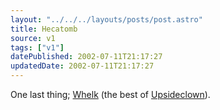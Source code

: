 ```yaml
---
layout: "../../../layouts/posts/post.astro"
title: Hecatomb
source: v1
tags: ["v1"]
datePublished: 2002-07-11T21:17:27
updatedDate: 2002-07-11T21:17:27
---
```


One last thing; [Whelk][1] (the best of [Upsideclown][2]).

[1]: http://iam.upsideclown.com/whelk/ "Whelk: The Best of Upsideclown on real dead tree."
[2]: http://iam.upsideclown.com/ "Upsideclown"
